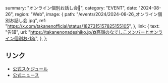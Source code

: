   summary: "オンライン個別お話し会📢",
  category: "EVENT",
  date: "2024-08-26",
  region: "Web",
  image: {
    path: "/events/2024/2024-08-26_オンライン個別お話し会.jpg",
    ref: "https://x.com/takanenofficial/status/1827315157825155105",
  },
  link: {
    text: "告知",
    url: "https://takanenonadeshiko.jp/✿高嶺のなでしこメンバーとオンライン個別お-18/",
  },
};

## リンク

* [公式スケジュール](https://takanenonadeshiko.jp/events/event/「高嶺のなでしこ-2nd-ファンミーティング〜成長発/)
* [公式ニュース]("https://takanenonadeshiko.jp/✿高嶺のなでしこメンバーとオンライン個別お-18/")
